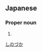 ==Japanese==
{{ja-kanjitab|篠|塚}}

===Proper noun===
{{ja-pos|proper|しのづか}}

# {{surname|lang=ja}}

[[Category:Japanese surnames|しのづか]]